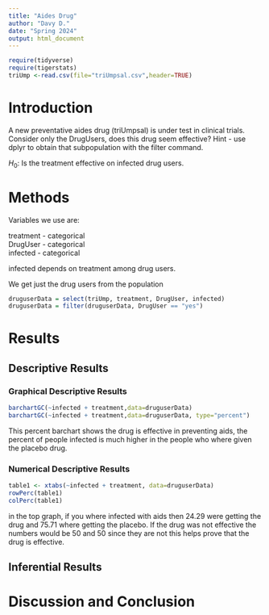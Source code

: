 ```yaml
---
title: "Aides Drug"
author: "Davy D."
date: "Spring 2024"
output: html_document
---
```


```r
require(tidyverse)
require(tigerstats)
triUmp <-read.csv(file="triUmpsal.csv",header=TRUE)
```

# Introduction

<!--In this section you explain what you are trying to show.  Where did the data come from?  What is the research or other question you are trying to answer?.  If you skimp in this section expect to be marked down in your grade. Paint a picture of the project a couple of paragraphs is expected!-->

A new  preventative aides drug (triUmpsal) is under test in clinical trials. Consider only the DrugUsers, does this drug seem effective?  Hint - use dplyr to obtain that subpopulation with the filter command.

$H_0$: Is the treatment effective on infected drug users.


# Methods

<!--Decide on your methods:  use "variable analysis" or other appropriate descriptors.  Make sure to choose at least one graphical method and at least one numerical method. Discuss what data manipulations may be needed for example subsetting or other binning procedures and what sort of graphical displays and inferential tools will be used!-->

Variables we use are:

treatment - categorical  
DrugUser - categorical   
infected - categorical  

infected depends on treatment among drug users.

We get just the drug users from the population

```r
druguserData = select(triUmp, treatment, DrugUser, infected)
druguserData = filter(druguserData, DrugUser == "yes")
```
# Results

<!--Divide this section into two sub-sections:  One for your descriptive  results and one for your inferential results.!-->

## Descriptive Results

### Graphical Descriptive Results

<!--Graphical results here.  Make sure to show your code.  Provide appropriate labels for axes, giving units if possible, and provide a good title for the graph, too.  Use the graphical results to describe the patterns if any that exist in the data as focused toward the research question. Bottom line is to explain the features of the graph that are relevant to conforming or departing to what is expected by your null hypothesis !-->

```r
barchartGC(~infected + treatment,data=druguserData)
barchartGC(~infected + treatment,data=druguserData, type="percent")

```


This percent barchart shows the drug is effective in preventing aids, the percent of people infected is much higher in the people who where given the placebo drug.

### Numerical Descriptive Results

```r
table1 <- xtabs(~infected + treatment, data=druguserData)
rowPerc(table1)
colPerc(table1)
```

in the top graph, if you where infected with aids then 24.29 were getting the drug and 75.71 where getting the placebo. If the drug was not effective the numbers would be 50 and 50 since they are not this helps prove that the drug is effective.

<!--Numerical results go here. Use the numerical results to describe the patterns if any that exist in the data as focused toward the research question!-->

## Inferential Results

<!--State hypothesis clearly.  Make sure your discussion of the inferential test covers all the aspects that the test output produces, such as test statistic, p-value etc.  Make a decision about the null hypothesis, explain the assumptions on which the selected test/procedure was based, and why the chosen procedure satisfys the assumptions and is appropriate to answer the research question!-->


# Discussion and Conclusion

<!--Discussion and conclusion here.  If you found a relationship be sure to consider whether the relationship occurs because one of the variavbles causes the other, or whether they perhasps are related for some other reason.  Watch the chapter 6 videos from the GeorgeTown videos collection.!-->
